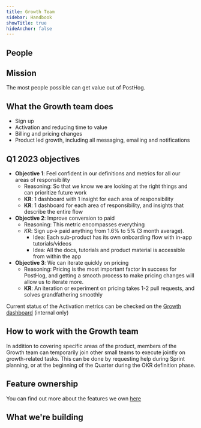 ```yaml
---
title: Growth Team
sidebar: Handbook
showTitle: true
hideAnchor: false
---
```


## People

<TeamMembers />

## Mission

The most people possible can get value out of PostHog.

## What the Growth team does

- Sign up
- Activation and reducing time to value
- Billing and pricing changes
- Product led growth, including all messaging, emailing and notifications

## Q1 2023 objectives

- **Objective 1**: Feel confident in our definitions and metrics for all our areas of responsibility
  - Reasoning: So that we know we are looking at the right things and can prioritize future work
  - **KR**: 1 dashboard with 1 insight for each area of responsibility
  - **KR**: 1 dashboard for each area of responsibility, and insights that describe the entire flow
- **Objective 2**: Improve conversion to paid
  - Reasoning: This metric encompasses everything
  - *KR*: Sign up-> paid anything from 1.6% to 5% (3 month average).
    - Idea: Each sub-product has its own onboarding flow with in-app tutorials/videos
    - Idea: All the docs, tutorials and product material is accessible from within the app
- **Objective 3**: We can iterate quickly on pricing
  - Reasoning: Pricing is the most important factor in success for PostHog, and getting a smooth process to make pricing changes will allow us to iterate more.
  - **KR**: An iteration or experiment on pricing takes 1-2 pull requests, and solves grandfathering smoothly

Current status of the Activation metrics can be checked on the [Growth dashboard](https://app.posthog.com/dashboard/54139) (internal only)

## How to work with the Growth team

In addition to covering specific areas of the product, members of the Growth team can temporarily join other small teams to execute jointly on growth-related tasks.
This can be done by requesting help during Sprint planning, or at the beginning of the Quarter during the OKR definition phase.

## Feature ownership
You can find out more about the features we own [here](/handbook/engineering/feature-ownership)

## What we're building

<TeamRoadmap />

